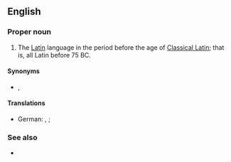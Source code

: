 ==English==
{{wikipedia|lang=en}}

===Proper noun===
{{en-proper noun|head=[[old|Old]] [[Latin]]}}

# The [[Latin]] language in the period before the age of [[Classical Latin]]; that is, all Latin before 75 BC.

====Synonyms====
* {{l|en|Early Latin}}, {{l|en|Archaic Latin}}

====Translations====
{{trans-top|Translations}}
* German: {{t+|de|Altlatein|n}}, {{t+|de|Altlateinisch|n}} {{q|often only used for later or younger Old Latin}}; {{t|de|Frühlatein}} {{q|often only used for earlier or older Old Latin}}
{{trans-mid}}
{{trans-bottom}}

===See also===
* {{list:varieties of Latin/en}}